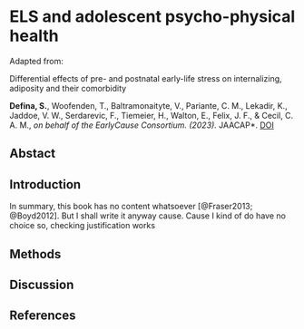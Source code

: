 
# ELS and adolescent psycho-physical health {#sec-chapter1}

Adapted from:

::: {.manuscript-title}
Differential effects of pre- and postnatal early-life stress on internalizing, adiposity and their comorbidity 
:::

::: {.manuscript-authors}
**Defina, S.**, Woofenden, T., Baltramonaityte, V., Pariante, C. M., Lekadir, K., Jaddoe, V. W., Serdarevic, F., Tiemeier, H., Walton, E., Felix, J. F., & Cecil, C. A. M., *on behalf of the EarlyCause Consortium. (2023). *JAACAP*. [DOI](https://doi.org/10.1016/j.jaac.2023.05.034)
:::

## Abstact {.unnumbered}

## Introduction

In summary, this book has no content whatsoever [@Fraser2013; @Boyd2012]. But I shall write it anyway cause. Cause I kind of do have no choice so, checking justification works

## Methods

## Discussion

## References {.unnumbered}